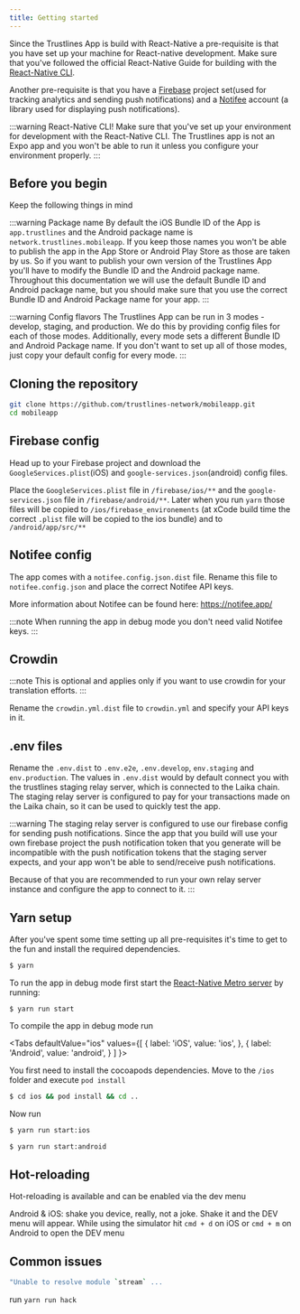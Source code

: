 ```yaml
---
title: Getting started
---
```


Since the Trustlines App is build with React-Native a pre-requisite is that you have set up your machine for React-native
development. Make sure that you've followed the official React-Native Guide for building with the
[React-Native CLI](https://reactnative.dev/docs/environment-setup).

Another pre-requisite is that you have a [Firebase](https://firebase.google.com/) project set(used for tracking analytics
and sending push notifications) and a [Notifee](https://notifee.app/) account (a library used for displaying push notifications).

:::warning React-Native CLI!
Make sure that you've set up your environment for development with the React-Native CLI. The Trustlines app is not an Expo
app and you won't be able to run it unless you configure your environment properly.
:::

## Before you begin

Keep the following things in mind

:::warning Package name
By default the iOS Bundle ID of the App is `app.trustlines` and the Android package name is `network.trustlines.mobileapp`.
If you keep those names you won't be able to publish the app in the App Store or Android Play Store as those are taken by
us. So if you want to publish your own version of the Trustlines App you'll have to modify the Bundle ID and the Android package
name. Throughout this documentation we will use the default Bundle ID and Android package name, but you should make sure
that you use the correct Bundle ID and Android Package name for your app.
:::

:::warning Config flavors
The Trustlines App can be run in 3 modes - develop, staging, and production. We do this by providing config files for
each of those modes. Additionally, every mode sets a different Bundle ID and Android Package name. If you don't want
to set up all of those modes, just copy your default config for every mode.
:::


## Cloning the repository

```bash
git clone https://github.com/trustlines-network/mobileapp.git
cd mobileapp
```

## Firebase config
Head up to your Firebase project and download the `GoogleServices.plist`(iOS) and `google-services.json`(android) config
files.

Place the `GoogleServices.plist` file in `/firebase/ios/**` and the `google-services.json` file in `/firebase/android/**`.
Later when you run `yarn` those files will be copied to `/ios/firebase_environements` (at xCode build time the correct
`.plist` file will be copied to the ios bundle) and to `/android/app/src/**`

## Notifee config
The app comes with a `notifee.config.json.dist` file. Rename this file to `notifee.config.json` and place the correct
Notifee API keys.

More information about Notifee can be found here:
https://notifee.app/

:::note
When running the app in debug mode you don't need valid Notifee keys.
:::

## Crowdin
:::note
This is optional and applies only if you want to use crowdin for your translation efforts.
:::

Rename the `crowdin.yml.dist` file to `crowdin.yml` and specify your API keys in it.

## .env files
Rename the `.env.dist` to `.env.e2e`, `.env.develop`, `env.staging` and `env.production`.
The values in `.env.dist` would by default connect you with the trustlines staging relay server, which is connected to
the Laika chain. The staging relay server is configured to pay for your transactions made on the Laika chain, so it can
be used to quickly test the app.

:::warning
The staging relay server is configured to use our firebase config for sending push notifications. Since the app that you
build will use your own firebase project the push notification token that you generate will be incompatible with the
push notification tokens that the staging server expects, and your app won't be able to send/receive push notifications.

Because of that you are recommended to run your own relay server instance and configure the app to connect to it.
:::


## Yarn setup
After you've spent some time setting up all pre-requisites it's time to get to the fun and install the required dependencies.

```bash
$ yarn
```

To run the app in debug mode first start the [React-Native Metro server](https://facebook.github.io/metro/) by running:

```
$ yarn run start
```

To compile the app in debug mode run


<Tabs
  defaultValue="ios"
  values={[
    { label: 'iOS', value: 'ios', },
    { label: 'Android', value: 'android', }
  ]
}>
<TabItem value="ios">

You first need to install the cocoapods dependencies. Move to the `/ios` folder and execute `pod install`

```bash
$ cd ios && pod install && cd ..
```

Now run

```bash
$ yarn run start:ios
```
</TabItem>
<TabItem value="android">

```bash
$ yarn run start:android
```
</TabItem>
</Tabs>


## Hot-reloading
Hot-reloading is available and can be enabled via the dev menu

Android & iOS: shake you device, really, not a joke. Shake it and the DEV menu will appear.
While using the simulator hit `cmd + d` on iOS or `cmd + m` on Android to open the DEV menu


## Common issues

```bash
"Unable to resolve module `stream` ...
```
run ```yarn run hack```
